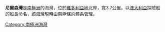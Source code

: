 {{unreferenced|time=2013-10-27T08:33:51+00:00}}
{{Coord|70|42|S|165|50|E||display=title}}

'''尼爾森灣'''是[[南極洲|南極洲]]的海灣，位於[[維多利亞地|維多利亞地]]北岸，寬3.7公里，以[[澳大利亞|澳大利亞]]探險船的船長命名，該海灣現時由[[南極條約體系|南極條約體系]]管理。

{{Antarctica-geo-stub}}
[[Category:南極洲海灣|Category:南極洲海灣]]